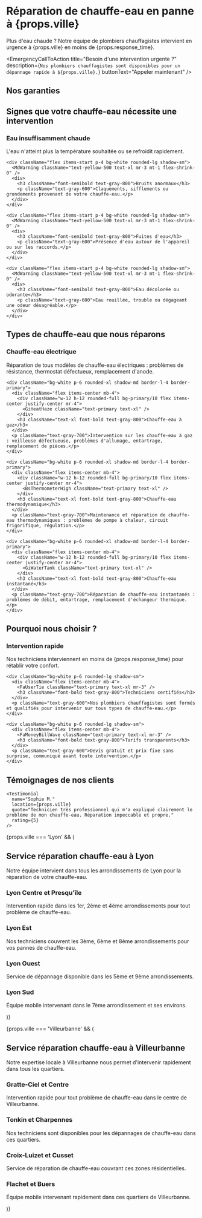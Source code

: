 

<HeroAnimation 
  title="Réparation de chauffe-eau en panne à {props.ville}"
  description="Plus d'eau chaude ? Notre équipe de plombiers chauffagistes intervient en urgence à {props.ville} en moins de {props.response_time}."
  cta="Dépannage Express"
  image="/images/chauffe-eau-panne.webp"
/>

<div className="mb-12 mt-8">
  <h1 className="text-3xl md:text-4xl font-bold text-center bg-gradient-to-r from-primary to-secondary bg-clip-text text-transparent mb-6">Réparation de chauffe-eau en panne à {props.ville}</h1>

  <div className="text-lg text-center text-gray-700 max-w-3xl mx-auto mb-8">
    Plus d'eau chaude ? Notre équipe de plombiers chauffagistes intervient en urgence à {props.ville} en moins de {props.response_time}.
  </div>

  <ResponseTimeIndicator time={props.response_time} />
</div>

<div className="grid grid-cols-1 md:grid-cols-2 gap-6 my-16">
  <ServiceCard 
    icon={FaTools}
    title="Diagnostic expert" 
    description="Analyse complète de votre chauffe-eau pour identifier avec précision l'origine de la panne"
  />
  <ServiceCard 
    icon={FaWrench}
    title="Réparation toutes marques" 
    description="Intervention sur tous types de chauffe-eau : électrique, gaz, thermodynamique ou solaire"
  />
  <ServiceCard 
    icon={MdOutlineHomeRepairService}
    title="Installation neuve" 
    description="Remplacement et installation de chauffe-eau neufs adaptés à vos besoins et votre budget"
  />
  <ServiceCard 
    icon={GiWaterTank}
    title="Entretien préventif" 
    description="Maintenance régulière pour prolonger la durée de vie de votre équipement"
  />
</div>

<EmergencyCallToAction 
  title="Besoin d'une intervention urgente ?"
  description={`Nos plombiers chauffagistes sont disponibles pour un dépannage rapide à ${props.ville}.`}
  buttonText="Appeler maintenant"
/>

<div className="my-16">
  <h2 className="text-2xl md:text-3xl font-bold text-center mb-8 bg-gradient-to-r from-primary to-secondary bg-clip-text text-transparent">Nos garanties</h2>
  <Guarantees />
</div>

<div className="bg-blue-50 p-8 rounded-xl my-16 shadow-md">
  <h2 className="text-2xl font-bold mb-6 text-center text-blue-800">
    Signes que votre chauffe-eau nécessite une intervention
  </h2>
  
  <div className="grid grid-cols-1 md:grid-cols-2 gap-4 mb-6">
    <div className="flex items-start p-4 bg-white rounded-lg shadow-sm">
      <MdWarning className="text-yellow-500 text-xl mr-3 mt-1 flex-shrink-0" />
      <div>
        <h3 className="font-semibold text-gray-800">Eau insuffisamment chaude</h3>
        <p className="text-gray-600">L'eau n'atteint plus la température souhaitée ou se refroidit rapidement.</p>
      </div>
    </div>
    
    <div className="flex items-start p-4 bg-white rounded-lg shadow-sm">
      <MdWarning className="text-yellow-500 text-xl mr-3 mt-1 flex-shrink-0" />
      <div>
        <h3 className="font-semibold text-gray-800">Bruits anormaux</h3>
        <p className="text-gray-600">Claquements, sifflements ou grondements provenant de votre chauffe-eau.</p>
      </div>
    </div>
    
    <div className="flex items-start p-4 bg-white rounded-lg shadow-sm">
      <MdWarning className="text-yellow-500 text-xl mr-3 mt-1 flex-shrink-0" />
      <div>
        <h3 className="font-semibold text-gray-800">Fuites d'eau</h3>
        <p className="text-gray-600">Présence d'eau autour de l'appareil ou sur les raccords.</p>
      </div>
    </div>
    
    <div className="flex items-start p-4 bg-white rounded-lg shadow-sm">
      <MdWarning className="text-yellow-500 text-xl mr-3 mt-1 flex-shrink-0" />
      <div>
        <h3 className="font-semibold text-gray-800">Eau décolorée ou odorante</h3>
        <p className="text-gray-600">Eau rouillée, trouble ou dégageant une odeur désagréable.</p>
      </div>
    </div>
  </div>
</div>

<div className="my-16">
  <h2 className="text-2xl md:text-3xl font-bold text-center mb-8 bg-gradient-to-r from-primary to-secondary bg-clip-text text-transparent">Types de chauffe-eau que nous réparons</h2>
  
  <div className="grid grid-cols-1 md:grid-cols-2 gap-6">
    <div className="bg-white p-6 rounded-xl shadow-md border-l-4 border-primary">
      <div className="flex items-center mb-4">
        <div className="w-12 h-12 rounded-full bg-primary/10 flex items-center justify-center mr-4">
          <BsLightningCharge className="text-primary text-xl" />
        </div>
        <h3 className="text-xl font-bold text-gray-800">Chauffe-eau électrique</h3>
      </div>
      <p className="text-gray-700">Réparation de tous modèles de chauffe-eau électriques : problèmes de résistance, thermostat défectueux, remplacement d'anode.</p>
    </div>
    
    <div className="bg-white p-6 rounded-xl shadow-md border-l-4 border-primary">
      <div className="flex items-center mb-4">
        <div className="w-12 h-12 rounded-full bg-primary/10 flex items-center justify-center mr-4">
          <GiHeatHaze className="text-primary text-xl" />
        </div>
        <h3 className="text-xl font-bold text-gray-800">Chauffe-eau à gaz</h3>
      </div>
      <p className="text-gray-700">Intervention sur les chauffe-eau à gaz : veilleuse défectueuse, problèmes d'allumage, entartrage, remplacement de pièces.</p>
    </div>
    
    <div className="bg-white p-6 rounded-xl shadow-md border-l-4 border-primary">
      <div className="flex items-center mb-4">
        <div className="w-12 h-12 rounded-full bg-primary/10 flex items-center justify-center mr-4">
          <BsThermometerHigh className="text-primary text-xl" />
        </div>
        <h3 className="text-xl font-bold text-gray-800">Chauffe-eau thermodynamique</h3>
      </div>
      <p className="text-gray-700">Maintenance et réparation de chauffe-eau thermodynamiques : problèmes de pompe à chaleur, circuit frigorifique, régulation.</p>
    </div>
    
    <div className="bg-white p-6 rounded-xl shadow-md border-l-4 border-primary">
      <div className="flex items-center mb-4">
        <div className="w-12 h-12 rounded-full bg-primary/10 flex items-center justify-center mr-4">
          <GiWaterTank className="text-primary text-xl" />
        </div>
        <h3 className="text-xl font-bold text-gray-800">Chauffe-eau instantané</h3>
      </div>
      <p className="text-gray-700">Réparation de chauffe-eau instantanés : problèmes de débit, entartrage, remplacement d'échangeur thermique.</p>
    </div>
  </div>
</div>

<div className="my-16 bg-gradient-to-r from-primary/5 to-secondary/5 rounded-xl p-8 shadow-md">
  <h2 className="text-2xl md:text-3xl font-bold text-center mb-8 bg-gradient-to-r from-primary to-secondary bg-clip-text text-transparent">Pourquoi nous choisir ?</h2>

  <div className="grid grid-cols-1 md:grid-cols-3 gap-6">
    <div className="bg-white p-6 rounded-lg shadow-sm">
      <div className="flex items-center mb-4">
        <FaClock className="text-primary text-xl mr-3" />
        <h3 className="font-bold text-gray-800">Intervention rapide</h3>
      </div>
      <p className="text-gray-600">Nos techniciens interviennent en moins de {props.response_time} pour rétablir votre confort.</p>
    </div>
    
    <div className="bg-white p-6 rounded-lg shadow-sm">
      <div className="flex items-center mb-4">
        <FaUserTie className="text-primary text-xl mr-3" />
        <h3 className="font-bold text-gray-800">Techniciens certifiés</h3>
      </div>
      <p className="text-gray-600">Nos plombiers chauffagistes sont formés et qualifiés pour intervenir sur tous types de chauffe-eau.</p>
    </div>
    
    <div className="bg-white p-6 rounded-lg shadow-sm">
      <div className="flex items-center mb-4">
        <FaMoneyBillWave className="text-primary text-xl mr-3" />
        <h3 className="font-bold text-gray-800">Tarifs transparents</h3>
      </div>
      <p className="text-gray-600">Devis gratuit et prix fixe sans surprise, communiqué avant toute intervention.</p>
    </div>
  </div>
</div>

<div className="my-16">
  <h2 className="text-2xl md:text-3xl font-bold text-center mb-8 bg-gradient-to-r from-primary to-secondary bg-clip-text text-transparent">Témoignages de nos clients</h2>
  
  <div className="grid grid-cols-1 md:grid-cols-2 gap-6">
    <Testimonial 
      name="Thomas D."
      location={props.ville}
      quote="Intervention rapide et efficace. Mon chauffe-eau a été réparé en moins d'une heure. Je recommande vivement !"
      rating={5}
    />
    
    <Testimonial 
      name="Sophie M."
      location={props.ville}
      quote="Technicien très professionnel qui m'a expliqué clairement le problème de mon chauffe-eau. Réparation impeccable et propre."
      rating={5}
    />
  </div>
</div>

{props.ville === 'Lyon' && (
  <div className="bg-blue-50 rounded-xl p-8 my-16 shadow-md">
    <h2 className="text-2xl md:text-3xl font-bold text-center mb-6">Service réparation chauffe-eau à Lyon</h2>
    <div className="mb-6 text-center text-gray-700">Notre équipe intervient dans tous les arrondissements de Lyon pour la réparation de votre chauffe-eau.</div>
    <div className="grid grid-cols-1 md:grid-cols-2 gap-6">
      <div className="bg-white p-5 rounded-lg shadow-sm">
        <h3 className="font-bold text-lg text-primary mb-2">Lyon Centre et Presqu'île</h3>
        <p className="text-gray-700">Intervention rapide dans les 1er, 2ème et 4ème arrondissements pour tout problème de chauffe-eau.</p>
      </div>
      <div className="bg-white p-5 rounded-lg shadow-sm">
        <h3 className="font-bold text-lg text-primary mb-2">Lyon Est</h3>
        <p className="text-gray-700">Nos techniciens couvrent les 3ème, 6ème et 8ème arrondissements pour vos pannes de chauffe-eau.</p>
      </div>
      <div className="bg-white p-5 rounded-lg shadow-sm">
        <h3 className="font-bold text-lg text-primary mb-2">Lyon Ouest</h3>
        <p className="text-gray-700">Service de dépannage disponible dans les 5ème et 9ème arrondissements.</p>
      </div>
      <div className="bg-white p-5 rounded-lg shadow-sm">
        <h3 className="font-bold text-lg text-primary mb-2">Lyon Sud</h3>
        <p className="text-gray-700">Équipe mobile intervenant dans le 7ème arrondissement et ses environs.</p>
      </div>
    </div>
  </div>
)}

{props.ville === 'Villeurbanne' && (
  <div className="bg-blue-50 rounded-xl p-8 my-16 shadow-md">
    <h2 className="text-2xl md:text-3xl font-bold text-center mb-6">Service réparation chauffe-eau à Villeurbanne</h2>
    <div className="mb-6 text-center text-gray-700">Notre expertise locale à Villeurbanne nous permet d'intervenir rapidement dans tous les quartiers.</div>
    <div className="grid grid-cols-1 md:grid-cols-2 gap-6">
      <div className="bg-white p-5 rounded-lg shadow-sm">
        <h3 className="font-bold text-lg text-primary mb-2">Gratte-Ciel et Centre</h3>
        <p className="text-gray-700">Intervention rapide pour tout problème de chauffe-eau dans le centre de Villeurbanne.</p>
      </div>
      <div className="bg-white p-5 rounded-lg shadow-sm">
        <h3 className="font-bold text-lg text-primary mb-2">Tonkin et Charpennes</h3>
        <p className="text-gray-700">Nos techniciens sont disponibles pour les dépannages de chauffe-eau dans ces quartiers.</p>
      </div>
      <div className="bg-white p-5 rounded-lg shadow-sm">
        <h3 className="font-bold text-lg text-primary mb-2">Croix-Luizet et Cusset</h3>
        <p className="text-gray-700">Service de réparation de chauffe-eau couvrant ces zones résidentielles.</p>
      </div>
      <div className="bg-white p-5 rounded-lg shadow-sm">
        <h3 className="font-bold text-lg text-primary mb-2">Flachet et Buers</h3>
        <p className="text-gray-700">Équipe mobile intervenant rapidement dans ces quartiers de Villeurbanne.</p>
      </div>
    </div>
  </div>
)}

